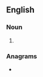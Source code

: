 ==English==

===Noun===
{{head|en|noun form}}

# {{plural of|en|liberin}}

===Anagrams===
* {{anagrams|en|a=beiilnrs|rinsible}}